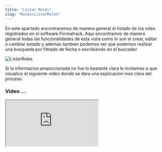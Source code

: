```yaml
---
title: "Listar Roles"
slug: "Roles/ListarRoles"
---
```



<Tabs>
  <TabItem label="Endpoint">
    <ApiEndpoint url={`${API_BASE_URL}admin/roles`} />
  </TabItem>
</Tabs>

En este apartado encontraremos de manera general el listado de los roles registrados en el software Formatrack.
Aqui encontramos de manera general todas las funcionalidades de esta vista como lo son el crear, editar o cambiar estado y ademas tambien podemos ver que podemos realizar una busqueda por filtrado de fecha o escribiendo en el buscador

<Image src={ListarRoles} alt="ListarRoles" width={3148} height={2270} />


Si la informacion proporcionada no fue lo bastante clara lo invitamos a que visualice el siguiente video donde se dara una explicacion mas clara del proceso.

### Video ...

<div style={{ display: "flex", justifyContent: "center" }}>
  <iframe
    style={{ height: "500px", width: "100%" }}
    src="https://www.youtube.com/embed/4VndaJ229Ow"
    
    title="Tutorial"
    frameBorder="0"
    allow="accelerometer; autoplay; clipboard-write; encrypted-media; gyroscope; picture-in-picture"
    allowFullScreen
  ></iframe>
</div>